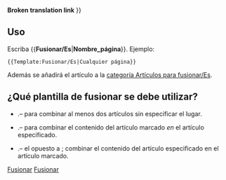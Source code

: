 <noinclude>
'''Broken translation link'''{{en/-}}</noinclude>
{{es/Metaplantilla de avisos| tipo   = fusionar
| imagen = merge.png
| texto  =  {{#IF: {{{1|}}} |Se ha sugerido que este artículo o sección se [http://www.wikipedia.org/wiki/es:Wikipedia:Fusiones fusione] con<!--
--> ''[[Main/en/{{NAMESPACE}}:{{{1}}}|{{{1}}}]]''. ([[Main/en/{{NAMESPACE}} talk:{{{1}}}|discusión]]) | No se proporcionó el nombre de la página, arregle esto o quite la plantilla.}} }}<includeonly>{{{2|[[Category:es/Artículos para fusionar|{{PAGENAME}}]]}}}</includeonly><noinclude>

==Uso==
Escriba <nowiki>{{</nowiki>'''Fusionar/Es'''|'''Nombre_página'''<nowiki>}}</nowiki>. Ejemplo:
<pre>{{Template:Fusionar/Es|Cualquier página}}</pre>
Además se añadirá el artículo a la [[Category/es/Artículos para fusionar|categoría Artículos para fusionar/Es]].

== ¿Qué plantilla de fusionar se debe utilizar? ==
* {{s|Fusionar/Es}}.&ndash; para combinar al menos dos artículos sin especificar el lugar.
* {{s|Fusionar en/Es}}.&ndash; para combinar el contenido del artículo marcado ''en'' el artículo especificado.
* {{s|Fusionar desde/Es}}.&ndash; el opuesto a {{s|Fusionar en/Es}}; combinar el contenido del artículo especificado en el artículo marcado.

[[Category:es/Plantillas|Fusionar]][[Category:es/Cajas de mensajes|Fusionar]]</noinclude>